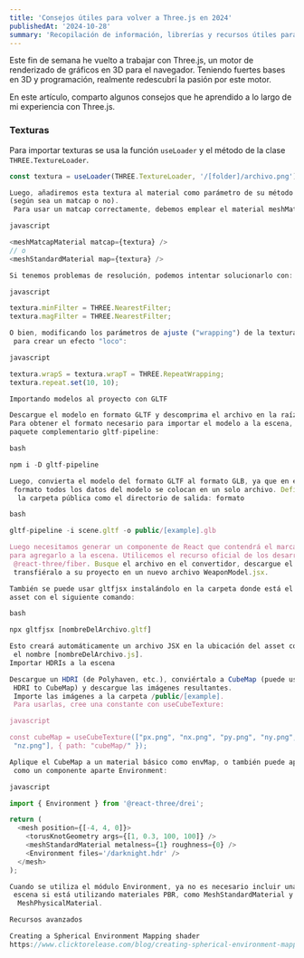 ```yaml
---
title: 'Consejos útiles para volver a Three.js en 2024'
publishedAt: '2024-10-28'
summary: 'Recopilación de información, librerías y recursos útiles para el desarrollo de proyectos con Three.js'
---
```


Este fin de semana he vuelto a trabajar con Three.js, un motor de renderizado de gráficos 
en 3D para el navegador. Teniendo fuertes bases en 3D y programación, realmente redescubrí 
la pasión por este motor.

En este artículo, comparto algunos consejos que he aprendido a lo largo de mi experiencia
 con Three.js.

### Texturas
Para importar texturas se usa la función `useLoader` y el método de la clase 
`THREE.TextureLoader`.

```javascript
const textura = useLoader(THREE.TextureLoader, '/[folder]/archivo.png');

Luego, añadiremos esta textura al material como parámetro de su método map o matcap 
(según sea un matcap o no).
 Para usar un matcap correctamente, debemos emplear el material meshMatcapMaterial.

javascript

<meshMatcapMaterial matcap={textura} />
// o
<meshStandardMaterial map={textura} />

Si tenemos problemas de resolución, podemos intentar solucionarlo con:

javascript

textura.minFilter = THREE.NearestFilter;
textura.magFilter = THREE.NearestFilter;

O bien, modificando los parámetros de ajuste ("wrapping") de la textura. Aquí un ejemplo
 para crear un efecto "loco":

javascript

textura.wrapS = textura.wrapT = THREE.RepeatWrapping;
textura.repeat.set(10, 10);

Importando modelos al proyecto con GLTF

Descargue el modelo en formato GLTF y descomprima el archivo en la raíz del proyecto. 
Para obtener el formato necesario para importar el modelo a la escena, instale el 
paquete complementario gltf-pipeline:

bash

npm i -D gltf-pipeline

Luego, convierta el modelo del formato GLTF al formato GLB, ya que en este
 formato todos los datos del modelo se colocan en un solo archivo. Definimos
  la carpeta pública como el directorio de salida: formato

bash

gltf-pipeline -i scene.gltf -o public/[example].glb

Luego necesitamos generar un componente de React que contendrá el marcado de este modelo 
para agregarlo a la escena. Utilicemos el recurso oficial de los desarrolladores de
 @react-three/fiber. Busque el archivo en el convertidor, descargue el código generado y 
 transfiéralo a su proyecto en un nuevo archivo WeaponModel.jsx.

También se puede usar gltfjsx instalándolo en la carpeta donde está el 
asset con el siguiente comando:

bash

npx gltfjsx [nombreDelArchivo.gltf]

Esto creará automáticamente un archivo JSX en la ubicación del asset con
 el nombre [nombreDelArchivo.js].
Importar HDRIs a la escena

Descargue un HDRI (de Polyhaven, etc.), conviértalo a CubeMap (puede usar
 HDRI to CubeMap) y descargue las imágenes resultantes. 
 Importe las imágenes a la carpeta /public/[example]. 
 Para usarlas, cree una constante con useCubeTexture:

javascript

const cubeMap = useCubeTexture(["px.png", "nx.png", "py.png", "ny.png", "pz.png",
 "nz.png"], { path: "cubeMap/" });

Aplique el CubeMap a un material básico como envMap, o también puede aplicarlo
 como un componente aparte Environment:

javascript

import { Environment } from '@react-three/drei';

return (
  <mesh position={[-4, 4, 0]}> 
    <torusKnotGeometry args={[1, 0.3, 100, 100]} />
    <meshStandardMaterial metalness={1} roughness={0} />
    <Environment files='/darknight.hdr' />
  </mesh>
);

Cuando se utiliza el módulo Environment, ya no es necesario incluir una luz en la
 escena si está utilizando materiales PBR, como MeshStandardMaterial y
  MeshPhysicalMaterial.

Recursos avanzados

Creating a Spherical Environment Mapping shader
https://www.clicktorelease.com/blog/creating-spherical-environment-mapping-shader/
